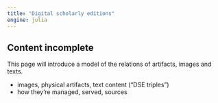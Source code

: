 ```yaml
---
title: "Digital scholarly editions"
engine: julia
---
```



:::{.callout-caution}
## Content incomplete

This page will introduce a model of the relations of artifacts, images and texts.
:::


- images, physical artifacts, text content ("DSE triples")
- how they're managed, served, sources
